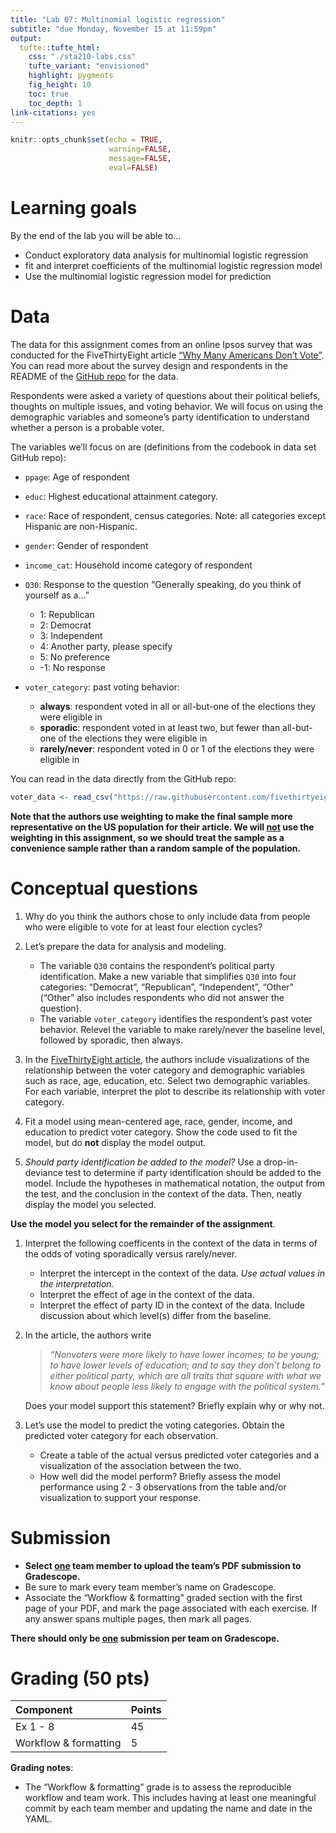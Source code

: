 ```yaml
---
title: "Lab 07: Multinomial logistic regression"
subtitle: "due Monday, November 15 at 11:59pm"
output: 
  tufte::tufte_html:
    css: "./sta210-labs.css"
    tufte_variant: "envisioned"
    highlight: pygments
    fig_height: 10
    toc: true
    toc_depth: 1
link-citations: yes
---
```


```r
knitr::opts_chunk$set(echo = TRUE,
                      warning=FALSE, 
                      message=FALSE,
                      eval=FALSE)
```

# Learning goals

By the end of the lab you will be able to...

- Conduct exploratory data analysis for multinomial logistic regression 
- fit and interpret coefficients of the multinomial logistic regression model
- Use the multinomial logistic regression model for prediction 

# Data

The data for this assignment comes from an online Ipsos survey that was conducted for the FiveThirtyEight article ["Why Many Americans Don't Vote"](https://projects.fivethirtyeight.com/non-voters-poll-2020-election/). You can read more about the survey design and respondents in the README of the [GitHub repo](https://github.com/fivethirtyeight/data/tree/master/non-voters) for the data.

Respondents were asked a variety of questions about their political beliefs, thoughts on multiple issues, and voting behavior. We will focus on using the demographic variables and someone's party identification to understand whether a person is a probable voter.

The variables we'll focus on are (definitions from the codebook in data set GitHub repo):

-   `ppage`: Age of respondent

-   `educ`: Highest educational attainment category.\

-   `race`: Race of respondent, census categories. Note: all categories except Hispanic are non-Hispanic.

-   `gender`: Gender of respondent\

-   `income_cat`: Household income category of respondent

-   `Q30`: Response to the question "Generally speaking, do you think of yourself as a..."

    -   1: Republican
    -   2: Democrat
    -   3: Independent
    -   4: Another party, please specify
    -   5: No preference
    -   -1: No response

-   `voter_category`: past voting behavior:

    -   **always**: respondent voted in all or all-but-one of the elections they were eligible in
    -   **sporadic**: respondent voted in at least two, but fewer than all-but-one of the elections they were eligible in
    -   **rarely/never**: respondent voted in 0 or 1 of the elections they were eligible in

You can read in the data directly from the GitHub repo:

```r
voter_data <- read_csv("https://raw.githubusercontent.com/fivethirtyeight/data/master/non-voters/nonvoters_data.csv")
```

**Note that the authors use weighting to make the final sample more representative on the US population for their article. We will <u>not</u> use the weighting in this assignment, so we should treat the sample as a convenience sample rather than a random sample of the population.**

# Conceptual questions

1.  Why do you think the authors chose to only include data from people who were eligible to vote for at least four election cycles?

2.  Let's prepare the data for analysis and modeling.

    -   The variable `Q30` contains the respondent's political party identification. Make a new variable that simplifies `Q30` into four categories: "Democrat", "Republican", "Independent", "Other" ("Other" also includes respondents who did not answer the question).
    - The variable `voter_category` identifies the respondent's past voter behavior. Relevel the variable to make rarely/never the baseline level, followed by sporadic, then always.
    
3. In the [FiveThirtyEight article](https://projects.fivethirtyeight.com/non-voters-poll-2020-election/), the authors include visualizations of the relationship between the voter category and demographic variables such as race, age, education, etc. Select two demographic variables. For each variable, interpret the plot to describe its relationship with voter category. 

4.  Fit a model using mean-centered age, race, gender, income, and education to predict voter category. Show the code used to fit the model, but do **not** display the model output. 

4.  *Should party identification be added to the model?* Use a drop-in-deviance test to determine if party identification should be added to the model. Include the hypotheses in mathematical notation, the output from the test, and the conclusion in the context of the data. Then, neatly display the model you selected. 

**Use the model you select for the remainder of the assignment**.

1. Interpret the following coefficents in the context of the data in terms of the odds of voting sporadically versus rarely/never.

    -   Interpret the intercept in the context of the data. *Use actual values in the interpretation.*
    -   Interpret the effect of age in the context of the data.
    -   Interpret the effect of party ID in the context of the data. Include discussion about which level(s) differ from the baseline.

1. In the article, the authors write

    > *"Nonvoters were more likely to have lower incomes; to be young; to have lower levels of education; and to say they don't belong to either political party, which are all traits that square with what we know about people less likely to engage with the political system."*

    Does your model support this statement? Briefly explain why or why not.

1. Let's use the model to predict the voting categories. Obtain the predicted voter category for each observation. 
      
    - Create a table of  the actual versus predicted voter categories and a visualization of the association between the two.
    - How well did the model perform? Briefly assess the model performance using 2 - 3 observations from the table and/or visualization to support your response. 

# Submission

- **Select <u>one</u> team member to upload the team's PDF submission to Gradescope.** 
- Be sure to mark every team member's name on Gradescope.
- Associate the "Workflow & formatting" graded section with the first page of your PDF, and mark the page associated with each exercise. If any answer spans multiple pages, then mark all pages.

**There should only be <u>one</u> submission per team on Gradescope.**

# Grading (50 pts)

| Component | Points |
|:----------|:-------|
| Ex 1 - 8    | 45   |
| Workflow & formatting     | 5 |   

**Grading notes**:

-   The "Workflow & formatting" grade is to assess the reproducible workflow and team work. This includes having at least one meaningful commit by each team member and updating the name and date in the YAML.
